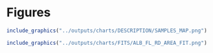 
# Figures

```r
include_graphics("../outputs/charts/DESCRIPTION/SAMPLES_MAP.png")
```

\pagebreak

```r
include_graphics("../outputs/charts/FITS/ALB_FL_RD_AREA_FIT.png")
```
